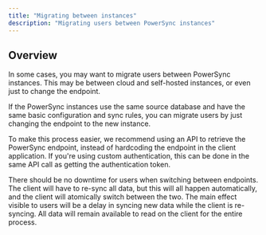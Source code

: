 ```yaml
---
title: "Migrating between instances"
description: "Migrating users between PowerSync instances"
---
```


## Overview

In some cases, you may want to migrate users between PowerSync instances. This may be between cloud and self-hosted instances, or even just to change the endpoint.

If the PowerSync instances use the same source database and have the same basic configuration and sync rules, you can migrate users by just changing the endpoint to the new instance.

To make this process easier, we recommend using an API to retrieve the PowerSync endpoint, instead of hardcoding the endpoint in the client application. If you're using custom authentication, this can be done in the same API call as getting the authentication token.

There should be no downtime for users when switching between endpoints. The client will have to re-sync all data, but this will all happen automatically, and the client will atomically switch between the two. The main effect visible to users will be a delay in syncing new data while the client is re-syncing. All data will remain available to read on the client for the entire process.
